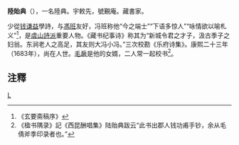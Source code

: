 '''陸貽典'''（{{bd|1617年||？|catIdx=L陸}}），一名陸典。宇敕先，號覲庵。藏書家。

少從[[钱谦益|钱谦益]]學詩，与[[馮班|馮班]]友好，冯班称他“今之端士”“下语多惊人”“咏情欲以喻札义”<ref>《玄要斋稿序》</ref>，是[[虞山詩派|虞山詩派]]重要人物。《藏书纪事诗》称其为“新城令君之才子，汲古季子之妇翁。东涧老人之高足，其友则大冯小冯。”三次校勘《乐府诗集》。康熙二十三年（1683年），尚在人世。[[毛扆|毛扆]]是他的女婿，二人常一起校书<ref>《楹书隅录》記《西昆酬唱集》陆贻典跋云“此书出郡人钱功甫手钞，余从毛倩斧季印录者也。”</ref>。

==注釋==
{{reflist}}
[[Category:清朝詩人|L]]